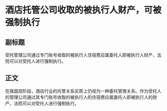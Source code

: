 # 酒店托管公司收取的被执行人财产，可被强制执行
## 副标题
受托管理公司通过专门账号收取的被执行人住宿费应属委托人即被执行人财产，法院可以对受托人进行强制执行。
## 正文
在我国现阶段，酒店行业的托管关系实质上仍视为一种委托管理关系。作为受托人的管理公司通过其专门账号收取的被执行人的住宿费应属委托人即被执行人的财产，法院可以对受托人进行强制执行。